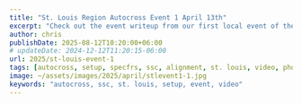 ---
title: "St. Louis Region Autocross Event 1 April 13th"
excerpt: "Check out the event writeup from our first local event of the year!"
author: chris
publishDate: 2025-08-12T10:20:00+06:00
# updateDate: 2024-12-12T11:20:15-06:00
url: 2025/st-louis-event-1
tags: [autocross, setup, specfrs, ssc, alignment, st. louis, video, photos]
image: ~/assets/images/2025/april/stlevent1-1.jpg
keywords: "autocross, ssc, st. louis, setup, event, video"
---

